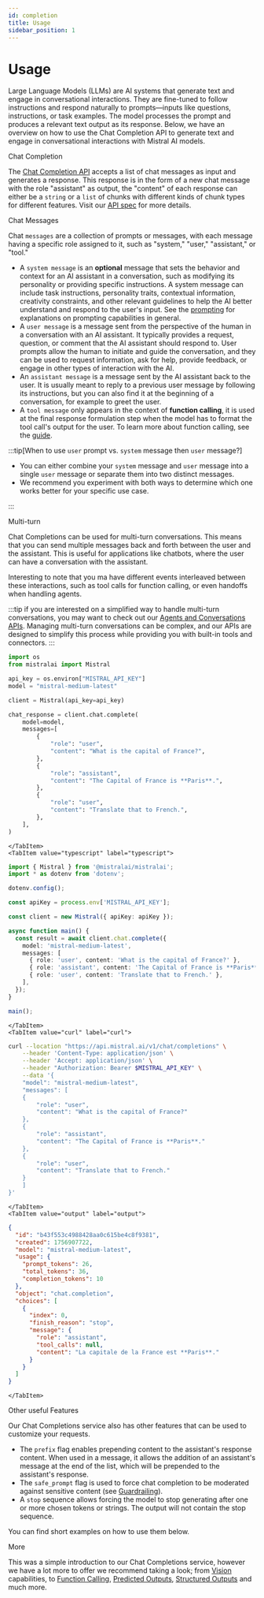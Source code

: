 ```yaml
---
id: completion
title: Usage
sidebar_position: 1
---
```




# Usage

Large Language Models (LLMs) are AI systems that generate text and engage in conversational interactions. They are fine-tuned to follow instructions and respond naturally to prompts—inputs like questions, instructions, or task examples. The model processes the prompt and produces a relevant text output as its response.
Below, we have an overview on how to use the Chat Completion API to generate text and engage in conversational interactions with Mistral AI models.

<SectionTab as="h1" sectionId="chat-completion">Chat Completion</SectionTab>

The [Chat Completion API](https://docs.mistral.ai/api/#tag/chat) accepts a list of chat messages as input and
generates a response. This response is in the form of a new chat message with
the role "assistant" as output, the "content" of each response can either be a `string` or a `list` of chunks with different kinds of chunk types for different features. Visit our [API spec](https://docs.mistral.ai/api) for more details.

<ExplorerTabs id="chat-completion">
  <ExplorerTab value="non-streaming" label="Non-Streaming">
    <NonStreamingTab />
  </ExplorerTab>
  <ExplorerTab value="streaming" label="Streaming">
    <StreamingTab />
  </ExplorerTab>
</ExplorerTabs>

<SectionTab as="h2" variant="secondary" sectionId="chat-messages">Chat Messages</SectionTab>

Chat `messages` are a collection of prompts or messages, with each message having a specific role assigned to it, such as "system," "user," "assistant," or "tool."

- A `system message` is an **optional** message that sets the behavior and context for an AI assistant in a
  conversation, such as modifying its personality or providing specific instructions. A system message can
  include task instructions, personality traits, contextual information, creativity constraints, and other
  relevant guidelines to help the AI better understand and respond to the user's input. See the
  [prompting](prompting_capabilities) for explanations on prompting capabilities in general.
- A `user message` is a message sent from the perspective of the human in a conversation with an AI assistant.
  It typically provides a request, question, or comment that the AI assistant should respond to. User prompts
  allow the human to initiate and guide the conversation, and they can be used to request information, ask for
  help, provide feedback, or engage in other types of interaction with the AI.
- An `assistant message` is a message sent by the AI assistant back to the user. It is usually meant to reply to a
  previous user message by following its instructions, but you can also find it at the beginning of a conversation,
  for example to greet the user.
- A `tool message` only appears in the context of **function calling**, it is used at the final response formulation
  step when the model has to format the tool call's output for the user. To learn more about function calling, see
  the [guide](./function_calling).

:::tip[When to use `user` prompt vs. `system` message then `user` message?]

- You can either combine your `system` message and `user` message into a single `user` message or separate them into two distinct messages.
- We recommend you experiment with both ways to determine which one works better for your specific use case.

:::

<SectionTab as="h1" sectionId="multi-turn">Multi-turn</SectionTab>

Chat Completions can be used for multi-turn conversations. This means that you can send multiple messages back and forth between the user and the assistant. This is useful for applications like chatbots, where the user can have a conversation with the assistant.

Interesting to note that you ma have different events interleaved between these interactions, such as tool calls for function calling, or even handoffs when handling agents.

:::tip
if you are interested on a simplified way to handle multi-turn conversations, you may want to check out our [Agents and Conversations APIs](../../agents/introduction). Managing multi-turn conversations can be complex, and our APIs are designed to simplify this process while providing you with built-in tools and connectors.
:::

<Tabs groupId="code">
    <TabItem value="python" label="python" default>

```python
import os
from mistralai import Mistral

api_key = os.environ["MISTRAL_API_KEY"]
model = "mistral-medium-latest"

client = Mistral(api_key=api_key)

chat_response = client.chat.complete(
    model=model,
    messages=[
        {
            "role": "user",
            "content": "What is the capital of France?",
        },
        {
            "role": "assistant",
            "content": "The Capital of France is **Paris**.",
        },
        {
            "role": "user",
            "content": "Translate that to French.",
        },
    ],
)
```

    </TabItem>
    <TabItem value="typescript" label="typescript">

```typescript
import { Mistral } from '@mistralai/mistralai';
import * as dotenv from 'dotenv';

dotenv.config();

const apiKey = process.env['MISTRAL_API_KEY'];

const client = new Mistral({ apiKey: apiKey });

async function main() {
  const result = await client.chat.complete({
    model: 'mistral-medium-latest',
    messages: [
      { role: 'user', content: 'What is the capital of France?' },
      { role: 'assistant', content: 'The Capital of France is **Paris**.' },
      { role: 'user', content: 'Translate that to French.' },
    ],
  });
}

main();
```

    </TabItem>
    <TabItem value="curl" label="curl">

```bash
curl --location "https://api.mistral.ai/v1/chat/completions" \
    --header 'Content-Type: application/json' \
    --header 'Accept: application/json' \
    --header "Authorization: Bearer $MISTRAL_API_KEY" \
    --data '{
    "model": "mistral-medium-latest",
    "messages": [
    {
        "role": "user",
        "content": "What is the capital of France?"
    },
    {
        "role": "assistant",
        "content": "The Capital of France is **Paris**."
    },
    {
        "role": "user",
        "content": "Translate that to French."
    }
    ]
}'
```

    </TabItem>
    <TabItem value="output" label="output">

```json
{
  "id": "b43f553c4988428aa0c615be4c8f9381",
  "created": 1756907722,
  "model": "mistral-medium-latest",
  "usage": {
    "prompt_tokens": 26,
    "total_tokens": 36,
    "completion_tokens": 10
  },
  "object": "chat.completion",
  "choices": [
    {
      "index": 0,
      "finish_reason": "stop",
      "message": {
        "role": "assistant",
        "tool_calls": null,
        "content": "La capitale de la France est **Paris**."
      }
    }
  ]
}
```

    </TabItem>

</Tabs>

<SectionTab as="h1" sectionId="other-useful-features">Other useful Features</SectionTab>

Our Chat Completions service also has other features that can be used to customize your requests.

- The `prefix` flag enables prepending content to the assistant's response content. When used in a message, it allows the addition of an assistant's message at the end of the list, which will be prepended to the assistant's response.
- The `safe_prompt` flag is used to force chat completion to be moderated against sensitive content (see [Guardrailing](./guardrailing)).
- A `stop` sequence allows forcing the model to stop generating after one or more chosen tokens or strings. The output will not contain the stop sequence.

You can find short examples on how to use them below.

<ExplorerTabs id="other-useful-features" mode="close">
  <ExplorerTab value="prefix" label="Prefix">
    <PrefixTab />
  </ExplorerTab>
  <ExplorerTab value="safe_prompt" label="Safe Prompt">
    <SafePromptTab />
  </ExplorerTab>
  <ExplorerTab value="stop" label="Stop">
    <StopTab />
  </ExplorerTab>
</ExplorerTabs>

<SectionTab as="h1" sectionId="more">More</SectionTab>

This was a simple introduction to our Chat Completions service, however we have a lot more to offer we recommend taking a look; from [Vision](./vision) capabilities, to [Function Calling](./function-calling), [Predicted Outputs](./predicted-outputs), [Structured Outputs](./structured-output) and much more.
